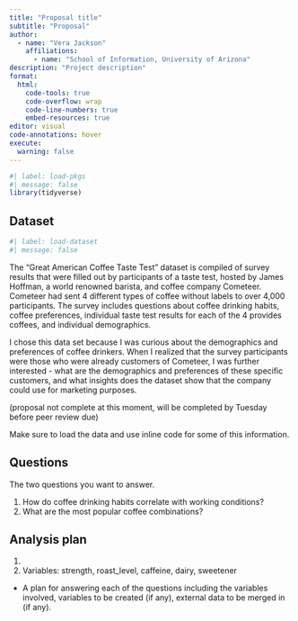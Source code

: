 ```yaml
---
title: "Proposal title"
subtitle: "Proposal"
author: 
  - name: "Vera Jackson"
    affiliations:
      - name: "School of Information, University of Arizona"
description: "Project description"
format:
  html:
    code-tools: true
    code-overflow: wrap
    code-line-numbers: true
    embed-resources: true
editor: visual
code-annotations: hover
execute:
  warning: false
---
```


```r
#| label: load-pkgs
#| message: false
library(tidyverse)
```

## Dataset

```r
#| label: load-dataset
#| message: false
```

The "Great American Coffee Taste Test" dataset is compiled of survey results that were filled out by participants of a taste test, hosted by James Hoffman, a world renowned barista, and coffee company Cometeer. Cometeer had sent 4 different types of coffee without labels to over 4,000 participants. The survey includes questions about coffee drinking habits, coffee preferences, individual taste test results for each of the 4 provides coffees, and individual demographics. 

I chose this data set because I was curious about the demographics and preferences of coffee drinkers. When I realized that the survey participants were those who were already customers of Cometeer, I was further interested - what are the demographics and preferences of these specific customers, and what insights does the dataset show that the company could use for marketing purposes. 

(proposal not complete at this moment, will be completed by Tuesday before peer review due) 

Make sure to load the data and use inline code for some of this information.

## Questions

The two questions you want to answer.

1. How do coffee drinking habits correlate with working conditions?
2. What are the most popular coffee combinations?

## Analysis plan

1. 
2. Variables: strength, roast_level, caffeine, dairy, sweetener

-   A plan for answering each of the questions including the variables involved, variables to be created (if any), external data to be merged in (if any).

